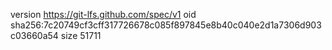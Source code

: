 version https://git-lfs.github.com/spec/v1
oid sha256:7c20749cf3cff317726678c085f897845e8b40c040e2d1a7306d903c03660a54
size 51711
